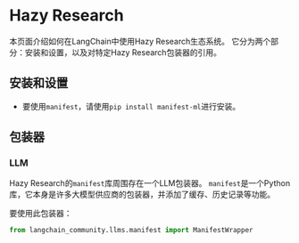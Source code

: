 # Hazy Research

本页面介绍如何在LangChain中使用Hazy Research生态系统。
它分为两个部分：安装和设置，以及对特定Hazy Research包装器的引用。

## 安装和设置
- 要使用`manifest`，请使用`pip install manifest-ml`进行安装。

## 包装器

### LLM

Hazy Research的`manifest`库周围存在一个LLM包装器。
`manifest`是一个Python库，它本身是许多大模型供应商的包装器，并添加了缓存、历史记录等功能。

要使用此包装器：
```python
from langchain_community.llms.manifest import ManifestWrapper
```
